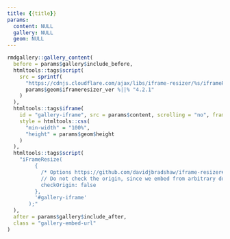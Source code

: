 ```yaml
---
title: {{title}}
params:
  content: NULL
  gallery: NULL
  geom: NULL
---
```


```r
rmdgallery::gallery_content(
  before = params$gallery$include_before,
  htmltools::tags$script(
    src = sprintf(
      "https://cdnjs.cloudflare.com/ajax/libs/iframe-resizer/%s/iframeResizer.min.js",
      params$geom$iframeresizer_ver %||% "4.2.1"
    )
  ),
  htmltools::tags$iframe(
    id = "gallery-iframe", src = params$content, scrolling = "no", frameborder = "0",
    style = htmltools::css(
      "min-width" = "100%",
      "height" = params$geom$height
    )
  ),
  htmltools::tags$script(
    "iFrameResize(
         {
           /* Options https://github.com/davidjbradshaw/iframe-resizer#api-documentation */
           // Do not check the origin, since we embed from arbitrary domains
           checkOrigin: false
         },
         '#gallery-iframe'
       );"
  ),
  after = params$gallery$include_after,
  class = "gallery-embed-url"
)
```
